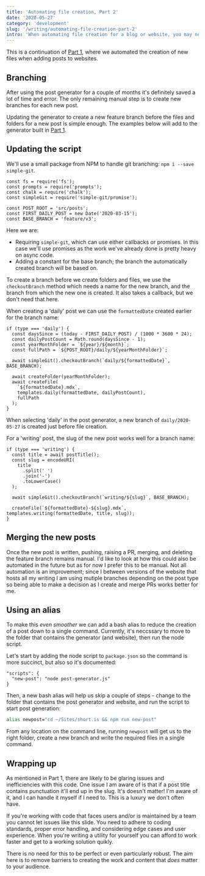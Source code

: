 ```yaml
---
title: 'Automating file creation, Part 2'
date: '2020-05-27'
category: 'development'
slug: '/writing/automating-file-creation-part-2'
intro: 'When automating file creation for a blog or website, you may need to create new content in a feature branch. Fortunately, that can be automated too.'
---
```


This is a continuation of [Part 1](/writing/automating-file-creation), where we automated the creation of new files when adding posts to websites.

## Branching

After using the post generator for a couple of months it's definitely saved a lot of time and error. The only remaining manual step is to create new branches for each new post.

Updating the generator to create a new feature branch before the files and folders for a new post is simple enough. The examples below will add to the generator built in [Part 1](/writing/automating-file-creation).

## Updating the script

We'll use a small package from NPM to handle git branching: `npm i --save simple-git`.


```js{4,8}
const fs = require('fs');
const prompts = require('prompts');
const chalk = require('chalk');
const simpleGit = require('simple-git/promise');

const POST_ROOT = 'src/posts';
const FIRST_DAILY_POST = new Date('2020-03-15');
const BASE_BRANCH = 'feature/v3';
```

Here we are:

- Requiring `simple-git`, which can use either callbacks or promises. In this case we'll use promises as the work we've already done is pretty heavy on async code.
- Adding a constant for the base branch; the branch the automatically created branch will be based on.

To create a branch before we create folders and files, we use the `checkoutBranch` method which needs a name for the new branch, and the branch from which the new one is created. It also takes a callback, but we don't need that here.

When creating a 'daily' post we can use the `formattedDate` created earlier for the branch name:

```js{7}
if (type === 'daily') {
  const daysSince = (today - FIRST_DAILY_POST) / (1000 * 3600 * 24);
  const dailyPostCount = Math.round(daysSince - 1);
  const yearMonthFolder = `${year}/${month}`;
  const fullPath = `${POST_ROOT}/daily/${yearMonthFolder}`;

  await simpleGit().checkoutBranch(`daily/${formattedDate}`, BASE_BRANCH);

  await createFolder(yearMonthFolder);
  await createFile(
    `${formattedDate}.mdx`,
    templates.daily(formattedDate, dailyPostCount),
    fullPath
  );
}
```

When selecting 'daily' in the post generator, a new branch of `daily/2020-05-27` is created just before file creation.

For a 'writing' post, the slug of the new post works well for a branch name:

```js{10}
if (type === 'writing') {
  const title = await postTitle();
  const slug = encodeURI(
    title
      .split(' ')
      .join('-')
      .toLowerCase()
  );

  await simpleGit().checkoutBranch(`writing/${slug}`, BASE_BRANCH);

  createFile(`${formattedDate}-${slug}.mdx`, templates.writing(formattedDate, title, slug));
}
```

## Merging the new posts

Once the new post is written, pushing, raising a PR, merging, and deleting the feature branch remains manual. I'd like to look at how this could also be automated in the future but as for now I prefer this to be manual. Not all automation is an improvement; since I between versions of the website that hosts all my writing I am using mutiple branches depending on the post type so being able to make a decision as I create and merge PRs works better for me.

## Using an alias

To make this _even smoother_ we can add a bash alias to reduce the creation of a post down to a single command. Currently, it's neccssary to move to the folder that contains the generator (and website), then run the node script.

Let's start by adding the node script to `package.json` so the command is more succinct, but also so it's documented:

```json{2}
"scripts": {
  "new-post": "node post-generator.js"
}
```

Then, a new bash alias will help us skip a couple of steps - change to the folder that contains the post generator and website, and run the script to start post generation:

```bash
alias newpost="cd ~/Sites/short.is && npm run new-post"
```

From any location on the command line, running `newpost` will get us to the right folder, create a new branch and write the required files in a single command.

## Wrapping up

As mentioned in Part 1, there are likely to be glaring issues and inefficiencies with this code. One issue I am aware of is that if a post title contains punctuation it'll end up in the slug. It's doesn't matter! I'm aware of it, and I can handle it myself if I need to. This is a luxury we don't often have.

If you're working with code that faces users and/or is maintained by a team you cannot let issues like this slide. You need to adhere to coding standards, proper error handling, and considering edge cases and user experience. When you're writing a utility for yourself you can afford to work faster and get to a working solution quikly.

There is no need for this to be perfect or even particularly robust. The aim here is to remove barriers to creating the work and content that _does_ matter to your audience.
